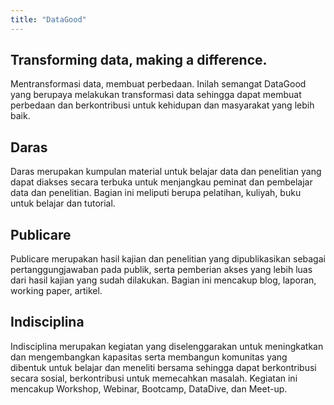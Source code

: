 ```yaml
---
title: "DataGood"
---
```

 
## Transforming data, making a difference.

Mentransformasi data, membuat perbedaan. Inilah semangat DataGood yang berupaya melakukan transformasi data sehingga dapat membuat perbedaan dan berkontribusi untuk kehidupan dan masyarakat yang lebih baik.

## Daras

Daras merupakan kumpulan material untuk belajar data dan penelitian yang dapat diakses secara terbuka untuk menjangkau peminat dan pembelajar data dan penelitian. Bagian ini meliputi berupa pelatihan, kuliyah, buku untuk belajar dan tutorial.

## Publicare

Publicare merupakan hasil kajian dan penelitian yang dipublikasikan sebagai pertanggungjawaban pada publik, serta pemberian akses yang lebih luas dari hasil kajian yang sudah dilakukan. Bagian ini mencakup blog, laporan, working paper, artikel.

## Indisciplina

Indisciplina merupakan kegiatan yang diselenggarakan untuk meningkatkan dan mengembangkan kapasitas serta membangun komunitas yang dibentuk untuk belajar dan meneliti bersama sehingga dapat berkontribusi secara sosial, berkontribusi untuk memecahkan masalah. Kegiatan ini mencakup Workshop, Webinar, Bootcamp, DataDive, dan Meet-up.
